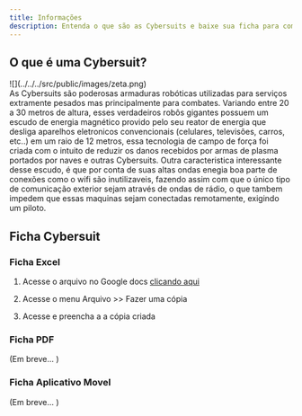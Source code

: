 ```yaml
---
title: Informações
description: Entenda o que são as Cybersuits e baixe sua ficha para começar a jogar.
---
```


## O que é uma Cybersuit?

<div>
    <div className='w-50 md:w-[40%] float-right'>
        ![](../../../src/public/images/zeta.png)
    </div>
    <div>
        As Cybersuits são poderosas armaduras robóticas utilizadas para serviços extramente pesados mas principalmente
        para combates. Variando entre 20 a 30 metros de altura, esses verdadeiros robôs gigantes possuem um escudo de
        energia magnético provido pelo seu reator de energia  que desliga aparelhos eletronicos convencionais (celulares, 
        televisões, carros, etc..) em um raio de 12 metros, essa tecnologia de campo de força foi criada com o intuito
        de reduzir os danos recebidos por armas de plasma portados por naves e outras Cybersuits. Outra caracteristica
        interessante desse escudo, é que por conta de suas altas ondas enegia boa parte de conexões como o wifi são
        inutilizaveis, fazendo assim com que o único tipo de comunicação exterior sejam através de ondas de rádio, o que tambem
        impedem que essas maquinas sejam conectadas remotamente, exigindo um piloto.
    </div>
    
</div>

## Ficha Cybersuit

### Ficha Excel

1. Acesse o arquivo no Google docs [clicando aqui](https://docs.google.com/spreadsheets/d/19xD6_4685stZjCgdkRsma3K4KRx58a9lBLGAXXknEKI/edit#gid=1351588059)

2. Acesse o menu Arquivo >> Fazer uma cópia

3. Acesse e preencha a a cópia criada

### Ficha PDF 
(Em breve... )

### Ficha Aplicativo Movel 
(Em breve... )